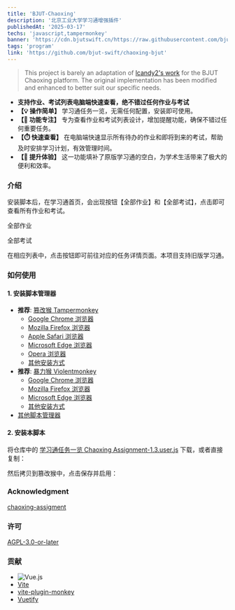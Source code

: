 ```yaml
---
title: 'BJUT-Chaoxing'
description: '北京工业大学学习通增强插件'
publishedAt: '2025-03-17'
techs: 'javascript,tampermonkey'
banner: 'https://cdn.bjutswift.cn/https://raw.githubusercontent.com/bjut-swift/swift-image-hosting/main/swift-nest/projects/bjut-chaoxing.jpg'
tags: 'program'
link: 'https://github.com/bjut-swift/chaoxing-bjut'
---
```


<GithubCard repo='bjut-swift/chaoxing-bjut' />

> This project is barely an adaptation of [lcandy2's work](https://github.com/lcandy2/user.js/tree/main/websites/chaoxing.com/chaoxing-assignment) for the BJUT Chaoxing platform. The original implementation has been modified and enhanced to better suit our specific needs.

- **支持作业、考试列表电脑端快速查看，绝不错过任何作业与考试**
- **【💡 操作简单】** 学习通任务一览，无需任何配置，安装即可使用。
- **【📅 功能专注】** 专为查看作业和考试列表设计，增加提醒功能，确保不错过任何重要任务。
- **【⏱️ 快速查看】** 在电脑端快速显示所有待办的作业和即将到来的考试，帮助及时安排学习计划，有效管理时间。
- **【🚀 提升体验】** 这一功能填补了原版学习通的空白，为学术生活带来了极大的便利和效率。

### 介绍

安装脚本后，在学习通首页，会出现按钮【全部作业】和【全部考试】，点击即可查看所有作业和考试。

<p className='text-center text-sm text-gray-500'>全部作业</p>
<div className='flex justify-center'>
  <NextImage
    src='https://scriptcat.org/api/v2/resource/image/MnLHlqm8TaL0qrIt'
    alt='全部作业页面'
    width={800}
    height={500}
    useSkeleton
    className='my-4 rounded-lg shadow-lg'
  />
</div>

<p className='text-center text-sm text-gray-500'>全部考试</p>
<div className='flex justify-center'>
  <NextImage
    src='https://scriptcat.org/api/v2/resource/image/TGCiI0m1BLycEqFI'
    alt='全部考试页面'
    width={800}
    height={500}
    useSkeleton
    className='my-4 rounded-lg shadow-lg'
  />
</div>

在相应列表中，点击按钮即可前往对应的任务详情页面。本项目支持旧版学习通。

### 如何使用

#### 1. 安装脚本管理器

- **推荐**: [篡改猴 Tampermonkey](https://www.tampermonkey.net/)
  - [Google Chrome 浏览器](https://chrome.google.com/webstore/detail/tampermonkey/dhdgffkkebhmkfjojejmpbldmpobfkfo)
  - [Mozilla Firefox 浏览器](https://addons.mozilla.org/firefox/addon/tampermonkey/)
  - [Apple Safari 浏览器](https://apps.apple.com/app/tampermonkey/id1482490089?mt=12)
  - [Microsoft Edge 浏览器](https://microsoftedge.microsoft.com/addons/detail/iikmkjmpaadaobahmlepeloendndfphd)
  - [Opera 浏览器](https://addons.opera.com/extensions/details/tampermonkey-beta/)
  - [其他安装方式](https://www.tampermonkey.net/)
- **推荐**: [暴力猴 Violentmonkey](https://violentmonkey.github.io/)
  - [Google Chrome 浏览器](https://chrome.google.com/webstore/detail/violentmonkey/jinjaccalgkegednnccohejagnlnfdag)
  - [Mozilla Firefox 浏览器](https://addons.mozilla.org/firefox/addon/violentmonkey/)
  - [Microsoft Edge 浏览器](https://microsoftedge.microsoft.com/addons/detail/eeagobfjdenkkddmbclomhiblgggliao)
  - [其他安装方式](https://violentmonkey.github.io/get-it/)
- [其他脚本管理器](https://greasyfork.org/help/installing-user-scripts)

#### 2. 安装本脚本

将仓库中的 [学习通任务一览 Chaoxing Assignment-1.3.user.js](https://github.com/bjut-swift/chaoxing-bjut/blob/main/%E5%AD%A6%E4%B9%A0%E9%80%9A%E4%BB%BB%E5%8A%A1%E4%B8%80%E8%A7%88%20Chaoxing%20Assignment-1.3.user.js) 下载，或者直接复制：

<div className='flex justify-center'>
  <NextImage
    src='https://cdn.bjutswift.cn/https://raw.githubusercontent.com/bjut-swift/chaoxing-bjut/main/images/add_new_script.png'
    alt='添加新脚本'
    width={300}
    height={300}
    useSkeleton
    className='my-4 rounded-lg shadow-lg'
  />
</div>

然后拷贝到篡改猴中，点击保存并启用：

<div className='flex justify-center'>
  <NextImage
    src='https://cdn.bjutswift.cn/https://raw.githubusercontent.com/bjut-swift/chaoxing-bjut/main/images/copy_and_paste.png'
    alt='复制并粘贴'
    width={400}
    height={400}
    useSkeleton
    className='my-4 rounded-lg shadow-lg'
  />
</div>

### Acknowledgment

[chaoxing-assigment](https://github.com/lcandy2/user.js/tree/main/websites/chaoxing.com/chaoxing-assignment)

### 许可

[AGPL-3.0-or-later](https://spdx.org/licenses/AGPL-3.0-or-later.html)

### 贡献

- <Image
    src='https://vuejs.org/logo-uwu.png'
    alt='Vue.js'
    width={227}
    height={128}
    useSkeleton
    className='my-4 w-full rounded-lg shadow-lg'
  />
- [Vite](https://vite.dev/)
- [vite-plugin-monkey](https://github.com/lisonge/vite-plugin-monkey)
- [Vuetify](https://vuetifyjs.com)
